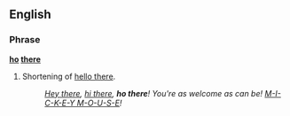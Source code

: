 ==English==
===Phrase===
'''[[ho]] [[there]]'''
#Shortening of [[hello there]].
#:''[[hey there|Hey there]], [[hi there]], '''ho there'''! You're as welcome as can be! [[Mickey Mouse|M-I-C-K-E-Y M-O-U-S-E]]!''